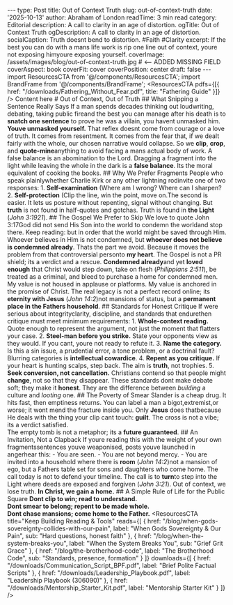 --- type: Post title: Out of Context Truth slug: out-of-context-truth date: '2025-10-13' author: Abraham of London readTime: 3 min read category: Editorial description: A call to clarity in an age of distortion. ogTitle: Out of Context Truth ogDescription: A call to clarity in an age of distortion. socialCaption: Truth doesnt bend to distortion. #Faith #Clarity excerpt: If the best you can do with a mans life work is rip one line out of context, youre not exposing himyoure exposing yourself. coverImage: /assets/images/blog/out-of-context-truth.jpg # <-- ADDED MISSING FIELD coverAspect: book coverFit: cover coverPosition: center draft: false --- import ResourcesCTA from '@/components/ResourcesCTA'; import BrandFrame from '@/components/BrandFrame'; <ResourcesCTA pdfs={[{ href: "/downloads/Fathering_Without_Fear.pdf", title: "Fathering Guide" }]} /> <BrandFrame title="Legacy Tips" subtitle="Key Advice"> Content here </BrandFrame> # Out of Context, Out of Truth ## What Snipping a Sentence Really Says If a man spends decades thinking out loudwriting, debating, taking public fireand the best you can manage after his death is to **snatch one sentence** to prove he was a villain, you havent unmasked him. **Youve unmasked yourself.** That reflex doesnt come from courage or a love of truth. It comes from resentment. It comes from the fear that, if we dealt fairly with the whole, our chosen narrative would collapse. So we **clip**, **crop**, and **quote-mine**anything to avoid facing a mans actual body of work. <Verse cite="Proverbs 11:1"> A false balance is an abomination to the Lord. </Verse> Dragging a fragment into the light while leaving the whole in the dark is a **false balance**. Its the moral equivalent of cooking the books. <Rule /> ## Why We Prefer Fragments People who speak plainlywhether Charlie Kirk or any other lightning rodinvite one of two responses: 1. **Self-examination** (Where am I wrong? Where can I sharpen?2. **Self-protection** (Clip the line, win the point, move on.The second is easier. It lets us posture without repenting, signal without changing. But **truth** is not found in half-quotes and gotchas. Truth is found in **the Light** (_John 3:1921_). <Rule /> ## The Gospel We Prefer to Skip We love to quote John 3:17God did not send His Son into the world to condemn the worldand stop there. Keep reading: <Verse cite="John 3:1718"> but in order that the world might be saved through Him. Whoever believes in Him is not condemned, but **whoever does not believe is condemned already**. </Verse> Thats the part we avoid. Because it moves the problem from that controversial personto **my heart**. The Gospel is not a PR shield; its a verdict and a rescue. **Condemned already**and yet **loved enough** that Christ would step down, take on flesh (_Philippians 2:511_), be treated as a criminal, and bleed to purchase a home for condemned men. My value is not housed in applause or platforms. My value is anchored in the promise of Christ. The real legacy is not a perfect record online; its **eternity with Jesus** (_John 14:2_)not mansions of status, but a **permanent place in the Fathers household**. <Rule /> ## Standards for Honest Critique If were serious about integrityclarity, discipline, and standards that endurethen critique must meet minimum requirements: 1. **Whole-context reading.** Quote enough to represent the argument, not just the moment that flatters your case. 2. **Steel-man before you strike.** State your opponents view as they would. If you cant, youre not ready to refute it. 3. **Name the category.** Is this a sin issue, a prudential error, a tone problem, or a doctrinal fault? Blurring categories is **intellectual cowardice**. 4. **Repent as you critique.** If your heart is hunting scalps, step back. The aim is **truth**, not trophies. 5. **Seek conversion, not cancellation.** Christians contend so that people might **change**, not so that they disappear. These standards dont make debate soft; they make it **honest**. They are the difference between _building_ a culture and _looting_ one. <Rule /> ## The Poverty of Smear Slander is a cheap drug. It hits fast, then emptiness returns. You can label a man a bigot,extremist,or worse; it wont mend the fracture inside you. Only **Jesus** does thatbecause He deals with the thing your clip cant touch: **guilt**. <PullLine> The cross is not a vibe; its a verdict satisfied.<br /> The empty tomb is not a metaphor; its a **future guaranteed**. </PullLine> <Rule /> ## An Invitation, Not a Clapback If youre reading this with the weight of your own fragmentssentences youve weaponised, posts youve launched in angerhear this: - You are seen. - You are not beyond mercy. - You are invited into a household where there is **room** (_John 14:2_)not a mansion of ego, but a Fathers table set for sons and daughters who come home. The call today is not to defend your timeline. The call is to **turn**to step into the Light where deeds are exposed and forgiven (_John 3:21_). Out of context, we lose truth. **In Christ, we gain a home.** <Rule /> ## A Simple Rule of Life for the Public Square <PullLine subtle> **Dont clip to win; read to understand.**<br /> **Dont smear to belong; repent to be made whole.**<br /> **Dont chase mansions; come home to the Father.** </PullLine> <ResourcesCTA title="Keep Building Reading & Tools" reads={[ { href: "/blog/when-gods-sovereignty-collides-with-our-pain", label: "When Gods Sovereignty & Our Pain", sub: "Hard questions, honest faith" }, { href: "/blog/when-the-system-breaks-you", label: "When the System Breaks You", sub: "Grief Grit Grace" }, { href: "/blog/the-brotherhood-code", label: "The Brotherhood Code", sub: "Standards, presence, formation" } ]} downloads={[ { href: "/downloads/Communication_Script_BPF.pdf", label: "Brief Polite Factual Scripts" }, { href: "/downloads/Leadership_Playbook.pdf", label: "Leadership Playbook (306090)" }, { href: "/downloads/Mentorship_Starter_Kit.pdf", label: "Mentorship Starter Kit" } ]} />














